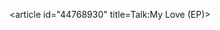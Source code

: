 <article id="44768930" title=Talk:My Love (EP)>
	<talkpage id="44768930" title="Talk:My Love (EP)">
{{album|auto=yes}}
	</talkpage>
</article>